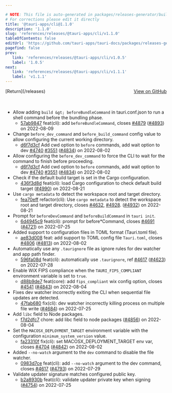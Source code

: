 ```yaml
---

# NOTE: This file is auto-generated in packages/releases-generator/build.ts
# For corrections please edit it directly
title: '@tauri-apps/cli@1.1.0'
description: '1.1.0'
slug: 'references/releases/@tauri-apps/cli/v1.1.0'
tableOfContents: false
editUrl: 'https://github.com/tauri-apps/tauri-docs/packages/releases-generator/build.ts'
pagefind: false
prev:
   link: 'references/releases/@tauri-apps/cli/v1.0.5'
   label: '1.0.5'
next:
   link: 'references/releases/@tauri-apps/cli/v1.1.1'
   label: 'v1.1.1'
---
```


			

<ReleaseSidebar slug="references/releases/@tauri-apps/cli"  packageName="@tauri-apps/cli" />

<div style="margin-bottom:3rem; display: flex; justify-content: space-between; align-items: center"><span>[Return](/releases)</span><span><a href="https://github.com/tauri-apps/tauri/releases/tag/@tauri-apps/cli-v1.1.0">View on GitHub</a></span></div>

- Allow adding `build &gt; beforeBundleCommand` in tauri.conf.json to run a shell command before the bundling phase.
  - [57ab9847](https://www.github.com/tauri-apps/tauri/commit/57ab9847eb2d8c9a5da584b873b7c072e9ee26bf) feat(cli): add `beforeBundleCommand`, closes [#4879](https://www.github.com/tauri-apps/tauri/pull/4879) ([#4893](https://www.github.com/tauri-apps/tauri/pull/4893)) on 2022-08-09
- Change `before_dev_command` and `before_build_command` config value to allow configuring the current working directory.
  - [d6f7d3cf](https://www.github.com/tauri-apps/tauri/commit/d6f7d3cfe8a7ec8d68c8341016c4e0a3103da587) Add cwd option to `before` commands, add wait option to dev [#4740](https://www.github.com/tauri-apps/tauri/pull/4740) [#3551](https://www.github.com/tauri-apps/tauri/pull/3551) ([#4834](https://www.github.com/tauri-apps/tauri/pull/4834)) on 2022-08-02
- Allow configuring the `before_dev_command` to force the CLI to wait for the command to finish before proceeding.
  - [d6f7d3cf](https://www.github.com/tauri-apps/tauri/commit/d6f7d3cfe8a7ec8d68c8341016c4e0a3103da587) Add cwd option to `before` commands, add wait option to dev [#4740](https://www.github.com/tauri-apps/tauri/pull/4740) [#3551](https://www.github.com/tauri-apps/tauri/pull/3551) ([#4834](https://www.github.com/tauri-apps/tauri/pull/4834)) on 2022-08-02
- Check if the default build target is set in the Cargo configuration.
  - [436f3d8d](https://www.github.com/tauri-apps/tauri/commit/436f3d8d66727f5b64165522f0b55f4ab54bd1ae) feat(cli): load Cargo configuration to check default build target ([#4990](https://www.github.com/tauri-apps/tauri/pull/4990)) on 2022-08-21
- Use `cargo metadata` to detect the workspace root and target directory.
  - [fea70eff](https://www.github.com/tauri-apps/tauri/commit/fea70effad219c0794d919f8834fa1a1ffd204c7) refactor(cli): Use `cargo metadata` to detect the workspace root and target directory, closes [#4632](https://www.github.com/tauri-apps/tauri/pull/4632), [#4928](https://www.github.com/tauri-apps/tauri/pull/4928). ([#4932](https://www.github.com/tauri-apps/tauri/pull/4932)) on 2022-08-21
- Prompt for `beforeDevCommand` and `beforeBuildCommand` in `tauri init`.
  - [6d4945c9](https://www.github.com/tauri-apps/tauri/commit/6d4945c9f06cd1f7018e1c48686ba682aae817df) feat(cli): prompt for before\*Command, closes [#4691](https://www.github.com/tauri-apps/tauri/pull/4691) ([#4721](https://www.github.com/tauri-apps/tauri/pull/4721)) on 2022-07-25
- Added support to configuration files in TOML format (Tauri.toml file).
  - [ae83d008](https://www.github.com/tauri-apps/tauri/commit/ae83d008f9e1b89bfc8dddaca42aa5c1fbc36f6d) feat: add support to TOML config file `Tauri.toml`, closes [#4806](https://www.github.com/tauri-apps/tauri/pull/4806) ([#4813](https://www.github.com/tauri-apps/tauri/pull/4813)) on 2022-08-02
- Automatically use any `.taurignore` file as ignore rules for dev watcher and app path finder.
  - [596fa08d](https://www.github.com/tauri-apps/tauri/commit/596fa08d48e371c7bd29e1ef799119ac8fca0d0b) feat(cli): automatically use `.taurignore`, ref [#4617](https://www.github.com/tauri-apps/tauri/pull/4617) ([#4623](https://www.github.com/tauri-apps/tauri/pull/4623)) on 2022-07-28
- Enable WiX FIPS compliance when the `TAURI_FIPS_COMPLIANT` environment variable is set to `true`.
  - [d88b9de7](https://www.github.com/tauri-apps/tauri/commit/d88b9de7aaeaaa2e42e4795dbc2b8642b5ae7a50) feat(core): add `fips_compliant` wix config option, closes [#4541](https://www.github.com/tauri-apps/tauri/pull/4541) ([#4843](https://www.github.com/tauri-apps/tauri/pull/4843)) on 2022-08-04
- Fixes dev watcher incorrectly exiting the CLI when sequential file updates are detected.
  - [47fab680](https://www.github.com/tauri-apps/tauri/commit/47fab6809a1e23b3b9a84695e2d91ff0826ba79a) fix(cli): dev watcher incorrectly killing process on multiple file write ([#4684](https://www.github.com/tauri-apps/tauri/pull/4684)) on 2022-07-25
- Add `libc` field to Node packages.
  - [f7d2dfc7](https://www.github.com/tauri-apps/tauri/commit/f7d2dfc7a6d086dd1a218d6c1492b3fef8a64f03) chore: add libc field to node packages ([#4856](https://www.github.com/tauri-apps/tauri/pull/4856)) on 2022-08-04
- Set the `MACOSX_DEPLOYMENT_TARGET` environment variable with the configuration `minimum_system_version` value.
  - [fa23310f](https://www.github.com/tauri-apps/tauri/commit/fa23310f23cb9e6a02ec2524f1ef394a5b42990e) fix(cli): set MACOSX_DEPLOYMENT_TARGET env var, closes [#4704](https://www.github.com/tauri-apps/tauri/pull/4704) ([#4842](https://www.github.com/tauri-apps/tauri/pull/4842)) on 2022-08-02
- Added `--no-watch` argument to the `dev` command to disable the file watcher.
  - [0983d7ce](https://www.github.com/tauri-apps/tauri/commit/0983d7ce7f24ab43f9ae7b5e1177ff244d8885a8) feat(cli): add `--no-watch` argument to the dev command, closes [#4617](https://www.github.com/tauri-apps/tauri/pull/4617) ([#4793](https://www.github.com/tauri-apps/tauri/pull/4793)) on 2022-07-29
- Validate updater signature matches configured public key.
  - [b2a8930b](https://www.github.com/tauri-apps/tauri/commit/b2a8930b3c4b72c50ce72e73575f42c9cbe91bad) feat(cli): validate updater private key when signing ([#4754](https://www.github.com/tauri-apps/tauri/pull/4754)) on 2022-07-25

